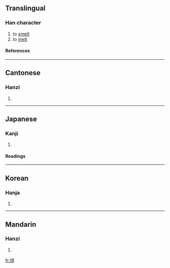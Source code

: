 ==Translingual==
===Han character===
{{Han char|rn=86|rad=火|as=06|sn=10|four=9885<sub>1</sub>|canj=火廿手 (FTQ)}}
# to [[smelt]]
# to [[melt]]
====References====
{{Han ref|kx=0669.200|dkj=18990|dj=1078.230|hdz=32200.200|uh=70CA|ud=28874|bh=AF4C|bd=44876}}

----
==Cantonese==
===Hanzi===
{{yue-hanzi|jyut=|y=yeung4}}
# {{defn|Cantonese}}

----
==Japanese==
===Kanji===
{{ja-kanji|grade=|rs=火06}}
# {{defn|Japanese}} 
====Readings====
{{ja-readings|on=[[よう]] (yō)|kun=[[あぶる]] (aburu), [[やく]] (yaku)}}

----
==Korean==
===Hanja===
{{ko-hanja|hangeul=양|eumhun=|rv=yang|mr=yang|y=ayng}}
# {{defn|Korean}}

----
==Mandarin==
===Hanzi===
{{cmn-hanzi|pin=[[yáng]] (yang2)|wg=yang<sup>2</sup>}}
# {{defn|Mandarin}}

[[fr:烊]]